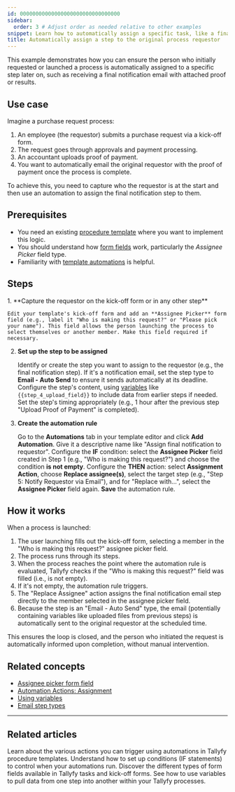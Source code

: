 ```yaml
---
id: 00000000000000000000000000000000
sidebar:
  order: 3 # Adjust order as needed relative to other examples
snippet: Learn how to automatically assign a specific task, like a final notification email, back to the person who originally launched the process using automations.
title: Automatically assign a step to the original process requestor
---
```



This example demonstrates how you can ensure the person who initially requested or launched a process is automatically assigned to a specific step later on, such as receiving a final notification email with attached proof or results.

## Use case

Imagine a purchase request process:

1.  An employee (the requestor) submits a purchase request via a kick-off form.
2.  The request goes through approvals and payment processing.
3.  An accountant uploads proof of payment.
4.  You want to automatically email the original requestor with the proof of payment once the process is complete.

To achieve this, you need to capture who the requestor is at the start and then use an automation to assign the final notification step to them.

## Prerequisites

*   You need an existing [procedure template](/products/pro/documenting/templates/) where you want to implement this logic.
*   You should understand how [form fields](/products/pro/tracking-and-tasks/tasks/what-are-form-fields-in-tallyfy/) work, particularly the *Assignee Picker* field type.
*   Familiarity with [template automations](/products/pro/documenting/templates/automations/) is helpful.

## Steps

<Steps>
1.  **Capture the requestor on the kick-off form or in any other step**

    Edit your template's kick-off form and add an **Assignee Picker** form field (e.g., label it "Who is making this request?" or "Please pick your name"). This field allows the person launching the process to select themselves or another member. Make this field required if necessary.

2.  **Set up the step to be assigned**

    Identify or create the step you want to assign to the requestor (e.g., the final notification step). If it's a notification email, set the step type to **Email - Auto Send** to ensure it sends automatically at its deadline. Configure the step's content, using [variables](/products/pro/documenting/templates/variables/) like `{{step_4_upload_field}}` to include data from earlier steps if needed. Set the step's timing appropriately (e.g., 1 hour after the previous step "Upload Proof of Payment" is completed).

3.  **Create the automation rule**

    Go to the **Automations** tab in your template editor and click **Add Automation**. Give it a descriptive name like "Assign final notification to requestor". Configure the **IF** condition: select the **Assignee Picker** field created in Step 1 (e.g., "Who is making this request?") and choose the condition **is not empty**. Configure the **THEN** action: select **Assignment Action**, choose **Replace assignee(s)**, select the target step (e.g., "Step 5: Notify Requestor via Email"), and for "Replace with...", select the **Assignee Picker** field again. **Save** the automation rule.
</Steps>

## How it works

When a process is launched:
1.  The user launching fills out the kick-off form, selecting a member in the "Who is making this request?" assignee picker field.
2.  The process runs through its steps.
3.  When the process reaches the point where the automation rule is evaluated, Tallyfy checks if the "Who is making this request?" field was filled (i.e., is not empty).
4.  If it's not empty, the automation rule triggers.
5.  The "Replace Assignee" action assigns the final notification email step directly to the member selected in the assignee picker field.
6.  Because the step is an "Email - Auto Send" type, the email (potentially containing variables like uploaded files from previous steps) is automatically sent to the original requestor at the scheduled time.

This ensures the loop is closed, and the person who initiated the request is automatically informed upon completion, without manual intervention.

## Related concepts

*   [Assignee picker form field](/products/pro/tracking-and-tasks/tasks/what-are-form-fields-in-tallyfy/#assignee-picker)
*   [Automation Actions: Assignment](/products/pro/documenting/templates/automations/actions/#assignment-actions)
*   [Using variables](/products/pro/documenting/templates/variables/)
*   [Email step types](/products/pro/tracking-and-tasks/tasks/edit-task/step-types/#email)

---


## Related articles
<CardGrid>
<LinkTitleCard header="<b>Automations > Actions</b>" href="/products/pro/documenting/templates/automations/actions/" > Learn about the various actions you can trigger using automations in Tallyfy procedure templates. </LinkTitleCard>
<LinkTitleCard header="<b>Automations > Conditionals</b>" href="/products/pro/documenting/templates/automations/conditionals/" > Understand how to set up conditions (IF statements) to control when your automations run. </LinkTitleCard>
<LinkTitleCard header="<b>Tasks > Form Fields</b>" href="/products/pro/tracking-and-tasks/tasks/what-are-form-fields-in-tallyfy/" > Discover the different types of form fields available in Tallyfy tasks and kick-off forms. </LinkTitleCard>
<LinkTitleCard header="<b>Templates > Variables</b>" href="/products/pro/documenting/templates/variables/" > See how to use variables to pull data from one step into another within your Tallyfy processes. </LinkTitleCard>
</CardGrid> 